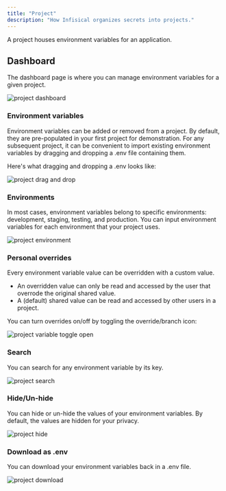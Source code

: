 ```yaml
---
title: "Project"
description: "How Infisical organizes secrets into projects."
---
```


A project houses environment variables for an application.

## Dashboard

The dashboard page is where you can manage environment variables for a given project.

![project dashboard](../../images/dashboard.png)

### Environment variables

Environment variables can be added or removed from a project. By default, they are pre-populated in your first project for demonstration. For any subsequent project, it can be convenient to import existing environment variables by dragging and dropping a .env file containing them.

Here's what dragging and dropping a .env looks like:

![project drag and drop](../../images/project-drag-drop.png)

### Environments

In most cases, environment variables belong to specific environments: development, staging, testing, and production. You can input environment variables for each environment that your project uses.

![project environment](../../images/project-environment.png)

### Personal overrides

Every environment variable value can be overridden with a custom value.

- An overridden value can only be read and accessed by the user that overrode the original shared value.
- A (default) shared value can be read and accessed by other users in a project.

You can turn overrides on/off by toggling the override/branch icon:

![project variable toggle open](../../images/project-envar-override.png)

### Search

You can search for any environment variable by its key.

![project search](../../images/project-search.png)

### Hide/Un-hide

You can hide or un-hide the values of your environment variables. By default, the values are hidden for your privacy.

![project hide](../../images/project-hide.png)

### Download as .env

You can download your environment variables back in a .env file.

![project download](../../images/project-download.png)
